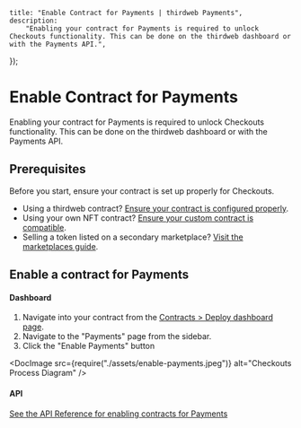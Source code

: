 
	title: "Enable Contract for Payments | thirdweb Payments",
	description:
		"Enabling your contract for Payments is required to unlock Checkouts functionality. This can be done on the thirdweb dashboard or with the Payments API.",
});

# Enable Contract for Payments

Enabling your contract for Payments is required to unlock Checkouts functionality. This can be done on the thirdweb dashboard or with the Payments API.

## Prerequisites

Before you start, ensure your contract is set up properly for Checkouts.

- Using a thirdweb contract? [Ensure your contract is configured properly](pre-built-contracts).
- Using your own NFT contract? [Ensure your custom contract is compatible](custom-contracts).
- Selling a token listed on a secondary marketplace? [Visit the marketplaces guide](marketplaces).

## Enable a contract for Payments

#### Dashboard

1. Navigate into your contract from the [Contracts > Deploy dashboard page](https://thirdweb.com/dashboard/contracts/deploy).
2. Navigate to the "Payments" page from the sidebar.
3. Click the "Enable Payments" button

<DocImage
	src={require("./assets/enable-payments.jpeg")}
	alt="Checkouts Process Diagram"
/>

#### API

[See the API Reference for enabling contracts for Payments](https://redocly.github.io/redoc/?url=https://payments.thirdweb.com/api/doc#tag/Contracts/paths/~1api~12022-08-12~1register-contract/post)
